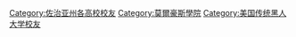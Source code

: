 [[Category:佐治亚州各高校校友|Category:佐治亚州各高校校友]]
[[Category:莫爾豪斯學院|Category:莫爾豪斯學院]]
[[Category:美国传统黑人大学校友|Category:美国传统黑人大学校友]]